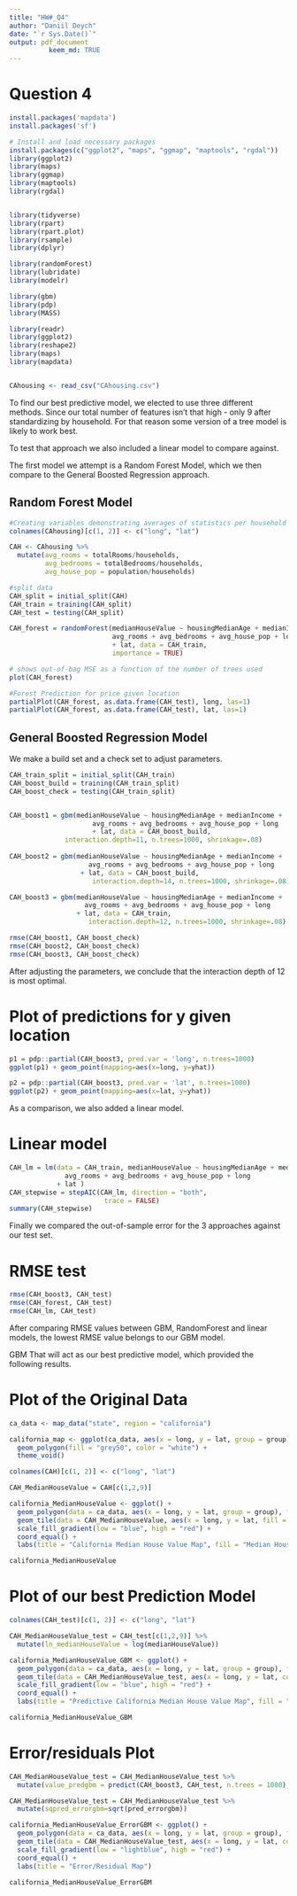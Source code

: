 ```yaml
---
title: "HW#_Q4"
author: "Daniil Deych"
date: "`r Sys.Date()`"
output: pdf_document
          keem_md: TRUE
---
```

# Question 4

```r
install.packages('mapdata')
install.packages('sf')

# Install and load necessary packages
install.packages(c("ggplot2", "maps", "ggmap", "maptools", "rgdal"))
library(ggplot2)
library(maps)
library(ggmap)
library(maptools)
library(rgdal)


library(tidyverse)
library(rpart)
library(rpart.plot)
library(rsample) 
library(dplyr)

library(randomForest)
library(lubridate)
library(modelr)

library(gbm)
library(pdp)
library(MASS)

library(readr)
library(ggplot2)
library(reshape2)
library(maps)
library(mapdata)


CAhousing <- read_csv("CAhousing.csv")
```
To find our best predictive model, we elected to use three different methods. Since our total number of features isn't that high - only 9 after standardizing by household. For that reason some version of a tree model is likely to work best.

To test that approach we also included a linear model to compare against.

The first model we attempt is a Random Forest Model, which we then compare to the General Boosted Regression approach.

## Random Forest Model

```r
#Creating variables demonstrating averages of statistics per household
colnames(CAhousing)[c(1, 2)] <- c("long", "lat")

CAH <- CAhousing %>%
  mutate(avg_rooms = totalRooms/households, 
         avg_bedrooms = totalBedrooms/households,
         avg_house_pop = population/households) 

#split data
CAH_split = initial_split(CAH)
CAH_train = training(CAH_split)
CAH_test = testing(CAH_split)

CAH_forest = randomForest(medianHouseValue ~ housingMedianAge + medianIncome + 
                          avg_rooms + avg_bedrooms + avg_house_pop + long
                          + lat, data = CAH_train,
                          importance = TRUE)

# shows out-of-bag MSE as a function of the number of trees used
plot(CAH_forest)

#Forest Prediction for price given location
partialPlot(CAH_forest, as.data.frame(CAH_test), long, las=1)
partialPlot(CAH_forest, as.data.frame(CAH_test), lat, las=1)
```

## General Boosted Regression Model

We make a build set and a check set to adjust parameters.

```r
CAH_train_split = initial_split(CAH_train)
CAH_boost_build = training(CAH_train_split)
CAH_boost_check = testing(CAH_train_split)


CAH_boost1 = gbm(medianHouseValue ~ housingMedianAge + medianIncome +
                     avg_rooms + avg_bedrooms + avg_house_pop + long
                     + lat, data = CAH_boost_build,
              interaction.depth=11, n.trees=1000, shrinkage=.08)
 
CAH_boost2 = gbm(medianHouseValue ~ housingMedianAge + medianIncome +
                    avg_rooms + avg_bedrooms + avg_house_pop + long
                  + lat, data = CAH_boost_build,
                     interaction.depth=14, n.trees=1000, shrinkage=.08)

CAH_boost3 = gbm(medianHouseValue ~ housingMedianAge + medianIncome +
                   avg_rooms + avg_bedrooms + avg_house_pop + long
                 + lat, data = CAH_train,
                    interaction.depth=12, n.trees=1000, shrinkage=.08)

rmse(CAH_boost1, CAH_boost_check)
rmse(CAH_boost2, CAH_boost_check)
rmse(CAH_boost3, CAH_boost_check)
```
After adjusting the parameters, we conclude that the interaction depth of 12 is most optimal.

# Plot of predictions for y given location 

```r
p1 = pdp::partial(CAH_boost3, pred.var = 'long', n.trees=1000)
ggplot(p1) + geom_point(mapping=aes(x=long, y=yhat))

p2 = pdp::partial(CAH_boost3, pred.var = 'lat', n.trees=1000)
ggplot(p2) + geom_point(mapping=aes(x=lat, y=yhat))
```
As a comparison, we also added a linear model.

# Linear model

```r
CAH_lm = lm(data = CAH_train, medianHouseValue ~ housingMedianAge + medianIncome +
              avg_rooms + avg_bedrooms + avg_house_pop + long
            + lat )
CAH_stepwise = stepAIC(CAH_lm, direction = "both", 
                        trace = FALSE)
summary(CAH_stepwise)
```
Finally we compared the out-of-sample error for the 3 approaches against our test set.

# RMSE test

```r
rmse(CAH_boost3, CAH_test)
rmse(CAH_forest, CAH_test)
rmse(CAH_lm, CAH_test)
```
After comparing RMSE values between GBM, RandomForest and linear models, the lowest RMSE value belongs to our GBM model. 

GBM That will act as our best predictive model, which provided the following results.

# Plot of the Original Data
```r
ca_data <- map_data("state", region = "california")

california_map <- ggplot(ca_data, aes(x = long, y = lat, group = group)) +
  geom_polygon(fill = "grey50", color = "white") +
  theme_void()

colnames(CAH)[c(1, 2)] <- c("long", "lat") 

CAH_MedianHouseValue = CAH[c(1,2,9)]

california_MedianHouseValue <- ggplot() +
  geom_polygon(data = ca_data, aes(x = long, y = lat, group = group), fill = "white", color = "black") +
  geom_tile(data = CAH_MedianHouseValue, aes(x = long, y = lat, fill = medianHouseValue), alpha = 1) +
  scale_fill_gradient(low = "blue", high = "red") +
  coord_equal() +
  labs(title = "California Median House Value Map", fill = "Median House Value")

california_MedianHouseValue
```
# Plot of our best Prediction Model
```r
colnames(CAH_test)[c(1, 2)] <- c("long", "lat")

CAH_MedianHouseValue_test = CAH_test[c(1,2,9)] %>%
  mutate(ln_medianHouseValue = log(medianHouseValue))

california_MedianHouseValue_GBM <- ggplot() +
  geom_polygon(data = ca_data, aes(x = long, y = lat, group = group), fill = "white", color = "black") +
  geom_tile(data = CAH_MedianHouseValue_test, aes(x = long, y = lat, color = medianHouseValue), alpha = 1) +
  scale_fill_gradient(low = "blue", high = "red") +
  coord_equal() +
  labs(title = "Predictive California Median House Value Map", fill = "Median House Value")

california_MedianHouseValue_GBM
```
# Error/residuals Plot
```r

CAH_MedianHouseValue_test = CAH_MedianHouseValue_test %>%
  mutate(value_predgbm = predict(CAH_boost3, CAH_test, n.trees = 1000),pred_errorgbm=(medianHouseValue-value_predgbm)^2) 

CAH_MedianHouseValue_test = CAH_MedianHouseValue_test %>%
  mutate(sqpred_errorgbm=sqrt(pred_errorgbm))

california_MedianHouseValue_ErrorGBM <- ggplot() +
  geom_polygon(data = ca_data, aes(x = long, y = lat, group = group), fill = "white", color = "black") +
  geom_tile(data = CAH_MedianHouseValue_test, aes(x = long, y = lat, color = sqpred_errorgbm), alpha = 1) +
  scale_fill_gradient(low = "lightblue", high = "red") +
  coord_equal() +
  labs(title = "Error/Residual Map")

california_MedianHouseValue_ErrorGBM

```



